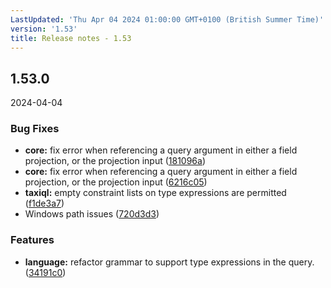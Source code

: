 ```yaml
---
LastUpdated: 'Thu Apr 04 2024 01:00:00 GMT+0100 (British Summer Time)'
version: '1.53'
title: Release notes - 1.53
---
```


## 1.53.0
2024-04-04

### Bug Fixes

* **core:** fix error when referencing a query argument in either a field projection, or the projection input ([181096a](https://gitlab.com/taxi-lang/taxi-lang/commit/181096a93c615eaf8abf8d8ab9b12a5e436472dc))
* **core:** fix error when referencing a query argument in either a field projection, or the projection input ([6216c05](https://gitlab.com/taxi-lang/taxi-lang/commit/6216c052cfa0ec48e37ca653d1b6b543b9d724b6))
* **taxiql:** empty constraint lists on type expressions are permitted ([f1de3a7](https://gitlab.com/taxi-lang/taxi-lang/commit/f1de3a70ee57ac75477f1ce21d4f4b0ab0f7507e))
* Windows path issues ([720d3d3](https://gitlab.com/taxi-lang/taxi-lang/commit/720d3d341db95973b0b80a3d9f77ee806bea7ffc))


### Features

* **language:** refactor grammar to support type expressions in the query. ([34191c0](https://gitlab.com/taxi-lang/taxi-lang/commit/34191c0713e14361d1af1ca3d042a4cc73dafd15))




